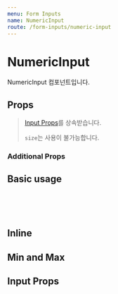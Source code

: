 ```yaml
---
menu: Form Inputs
name: NumericInput
route: /form-inputs/numeric-input
---
```



# NumericInput

NumericInput 컴포넌트입니다.

## Props

> [Input Props](/form-inputs/input#props)를 상속받습니다.
>
> `size`는 사용이 불가능합니다.

### Additional Props

<Props of={NumericInput} />

## Basic usage

<Playground>
  <NumericInput label="수량" />
  <br />
  <NumericInput label="수량" disabled />
  <br />
  <NumericInput buttonPosition="side" label="수량" />
  <br />
  <NumericInput buttonPosition="side" label="수량" disabled />
</Playground>

## Inline

<Playground>
  <NumericInput label="수량" inline buttonPosition="side" />
  <NumericInput label="나이" inline />
</Playground>

## Min and Max

<Playground>
  <NumericInput label="수량" maxValue={5} value={5} />
  <NumericInput label="나이" minValue={-1} value={-1} />
</Playground>

## Input Props

<Playground>
  <NumericInput label="수량" min={3} max={10} defaultValue={5} />
  <br />
  <NumericInput label="나이" defaultValue={2000} step={1000} />
  <br />
  <NumericInput errorMessage="에러 메시지" />
  <br />
  <NumericInput warnMessage="워닝 메시지" />
  <br />
  <NumericInput allowMessage="그냥 메시지" />
</Playground>
